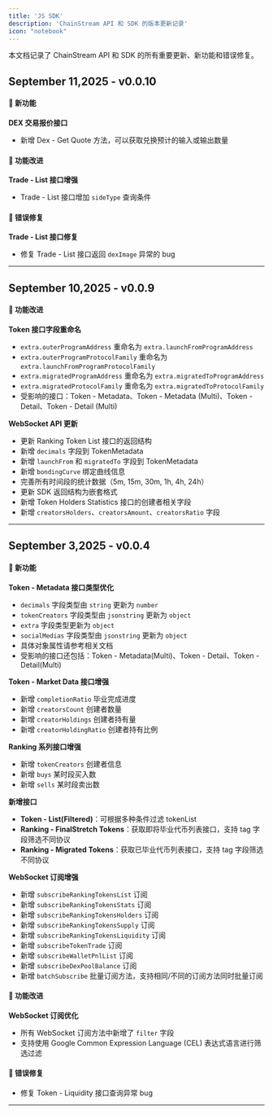```yaml
---
title: 'JS SDK'
description: 'ChainStream API 和 SDK 的版本更新记录'
icon: "notebook"
---
```


本文档记录了 ChainStream API 和 SDK 的所有重要更新、新功能和错误修复。

## September 11,2025 - v0.0.10

#### 🚀 新功能

**DEX 交易报价接口**
- 新增 Dex - Get Quote 方法，可以获取兑换预计的输入或输出数量

#### 🔧 功能改进

**Trade - List 接口增强**
- Trade - List 接口增加 `sideType` 查询条件

#### 🐛 错误修复

**Trade - List 接口修复**
- 修复 Trade - List 接口返回 `dexImage` 异常的 bug

---

## September 10,2025 - v0.0.9

#### 🔧 功能改进

**Token 接口字段重命名**
- `extra.outerProgramAddress` 重命名为 `extra.launchFromProgramAddress`
- `extra.outerProgramProtocolFamily` 重命名为 `extra.launchFromProgramProtocolFamily`
- `extra.migratedProgramAddress` 重命名为 `extra.migratedToProgramAddress`
- `extra.migratedProtocolFamily` 重命名为 `extra.migratedToProtocolFamily`
- 受影响的接口：Token - Metadata、Token - Metadata (Multi)、Token - Detail、Token - Detail (Multi)

**WebSocket API 更新**
- 更新 Ranking Token List 接口的返回结构
- 新增 `decimals` 字段到 TokenMetadata
- 新增 `launchFrom` 和 `migratedTo` 字段到 TokenMetadata
- 新增 `bondingCurve` 绑定曲线信息
- 完善所有时间段的统计数据（5m, 15m, 30m, 1h, 4h, 24h）
- 更新 SDK 返回结构为嵌套格式
- 新增 Token Holders Statistics 接口的创建者相关字段
- 新增 `creatorsHolders`、`creatorsAmount`、`creatorsRatio` 字段

---

## September 3,2025 - v0.0.4

#### 🚀 新功能

**Token - Metadata 接口类型优化**
  - `decimals` 字段类型由 `string` 更新为 `number`
  - `tokenCreators` 字段类型由 `jsonstring` 更新为 `object`
  - `extra` 字段类型更新为 `object`
  - `socialMedias` 字段类型由 `jsonstring` 更新为 `object`
  - 具体对象属性请参考相关文档
  - 受影响的接口还包括：Token - Metadata(Multi)、Token - Detail、Token - Detail(Multi)

**Token - Market Data 接口增强**
- 新增 `completionRatio` 毕业完成进度
- 新增 `creatorsCount` 创建者数量
- 新增 `creatorHoldings` 创建者持有量
- 新增 `creatorHoldingRatio` 创建者持有比例

**Ranking 系列接口增强**
- 新增 `tokenCreators` 创建者信息
- 新增 `buys` 某时段买入数
- 新增 `sells` 某时段卖出数

**新增接口**
- **Token - List(Filtered)**：可根据多种条件过滤 tokenList
- **Ranking - FinalStretch Tokens**：获取即将毕业代币列表接口，支持 tag 字段筛选不同协议
- **Ranking - Migrated Tokens**：获取已毕业代币列表接口，支持 tag 字段筛选不同协议

**WebSocket 订阅增强**
- 新增 `subscribeRankingTokensList` 订阅
- 新增 `subscribeRankingTokensStats` 订阅
- 新增 `subscribeRankingTokensHolders` 订阅
- 新增 `subscribeRankingTokensSupply` 订阅
- 新增 `subscribeRankingTokensLiquidity` 订阅
- 新增 `subscribeTokenTrade` 订阅
- 新增 `subscribeWalletPnlList` 订阅
- 新增 `subscribeDexPoolBalance` 订阅
- 新增 `batchSubscribe` 批量订阅方法，支持相同/不同的订阅方法同时批量订阅

#### 🔧 功能改进

**WebSocket 订阅优化**
- 所有 WebSocket 订阅方法中新增了 `filter` 字段
- 支持使用 Google Common Expression Language (CEL) 表达式语言进行筛选过滤

#### 🐛 错误修复

- 修复 Token - Liquidity 接口查询异常 bug

---